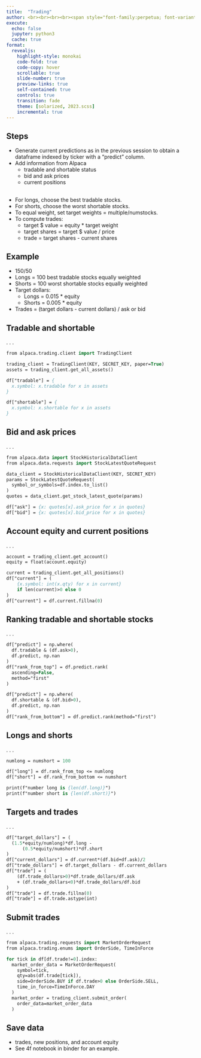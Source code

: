 ```yaml
---
title:  "Trading"
author: <br><br><br><br><span style="font-family:perpetua; font-variant:small-caps; color:#606060;">Kerry Back</span><br><br><img src="RiceBusiness-transparent-logo-sm.png"  height=80>
execute:
  echo: false
  jupyter: python3
  cache: true
format: 
  revealjs:
    highlight-style: monokai
    code-fold: true
    code-copy: hover
    scrollable: true
    slide-number: true
    preview-links: true
    self-contained: true
    controls: true
    transition: fade
    theme: [solarized, 2023.scss]
    incremental: true
---
```


## Steps

- Generate current predictions as in the previous session to obtain a dataframe indexed by ticker with a "predict" column.
- Add information from Alpaca
  - tradable and shortable status
  - bid and ask prices
  - current positions

##

- For longs, choose the best tradable stocks.
- For shorts, choose the worst shortable stocks.
- To equal weight, set target weights = multiple/numstocks.
- To compute trades:
  - target $ value = equity * target weight
  - target shares = target $ value / price
  - trade = target shares - current shares
  
## Example

- 150/50
- Longs = 100 best tradable stocks equally weighted
- Shorts = 100 worst shortable stocks equally weighted
- Target dollars:
  - Longs = 0.015 * equity 
  - Shorts = 0.005 * equity 
- Trades = (target dollars - current dollars) / ask or bid


## Tradable and shortable 

. . .

```.p
from alpaca.trading.client import TradingClient

trading_client = TradingClient(KEY, SECRET_KEY, paper=True)
assets = trading_client.get_all_assets()

df["tradable"] = {
  x.symbol: x.tradable for x in assets
}

df["shortable"] = {
  x.symbol: x.shortable for x in assets
}
```

## Bid and ask prices

. . .

```.p
from alpaca.data import StockHistoricalDataClient
from alpaca.data.requests import StockLatestQuoteRequest

data_client = StockHistoricalDataClient(KEY, SECRET_KEY)
params = StockLatestQuoteRequest(
  symbol_or_symbols=df.index.to_list()
)
quotes = data_client.get_stock_latest_quote(params)

df["ask"] = {x: quotes[x].ask_price for x in quotes}
df["bid"] = {x: quotes[x].bid_price for x in quotes}
```

## Account equity and current positions

. . .

```.p
account = trading_client.get_account()
equity = float(account.equity)

current = trading_client.get_all_positions()
df["current"] = (
    {x.symbol: int(x.qty) for x in current} 
    if len(current)>0 else 0
)
df["current"] = df.current.fillna(0)
```


## Ranking tradable and shortable stocks

. . .

```.p
df["predict"] = np.where(
  df.tradable & (df.ask>0), 
  df.predict, np.nan
)
df["rank_from_top"] = df.predict.rank(
  ascending=False, 
  method="first"
)

df["predict"] = np.where(
  df.shortable & (df.bid>0), 
  df.predict, np.nan
)
df["rank_from_bottom"] = df.predict.rank(method="first")
```

## Longs and shorts

. . .

```.p
numlong = numshort = 100

df["long"] = df.rank_from_top <= numlong
df["short"] = df.rank_from_bottom <= numshort

print(f"number long is {len(df.long)}")
print(f"number short is {len(df.short)}")
```

## Targets and trades

. . .

```.p
df["target_dollars"] = (
  (1.5*equity/numlong)*df.long - 
      (0.5*equity/numshort)*df.short
)
df["current_dollars"] = df.current*(df.bid+df.ask)/2
df["trade_dollars"] = df.target_dollars - df.current_dollars
df["trade"] = (
    (df.trade_dollars>0)*df.trade_dollars/df.ask
    + (df.trade_dollars<0)*df.trade_dollars/df.bid
)
df["trade"] = df.trade.fillna(0)
df["trade"] = df.trade.astype(int)
```

## Submit trades

. . .

```.p
from alpaca.trading.requests import MarketOrderRequest
from alpaca.trading.enums import OrderSide, TimeInForce

for tick in df[df.trade!=0].index:
  market_order_data = MarketOrderRequest(
    symbol=tick,
    qty=abs(df.trade[tick]),
    side=OrderSide.BUY if df.trade>0 else OrderSide.SELL,
    time_in_force=TimeInForce.DAY
  )
  market_order = trading_client.submit_order(
    order_data=market_order_data
  )
```

## Save data

- trades, new positions, and account equity
- See 4f notebook in binder for an example.


